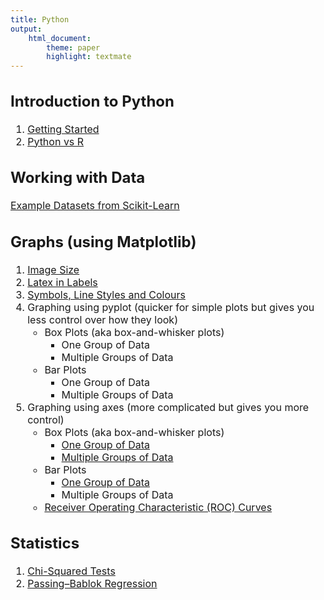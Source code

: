 ```yaml
---
title: Python
output:
    html_document:
        theme: paper
        highlight: textmate
---
```

<font size="3">

## Introduction to Python
1. [Getting Started](python/intro/getting_started.html)
2. [Python vs R](python/intro/python_vs_r.html)

## Working with Data
[Example Datasets from Scikit-Learn](python/data/sklearn_datasets.html)

## Graphs (using Matplotlib)
1. [Image Size](python/graphs/image_size.html)
2. [Latex in Labels](python/graphs/latex_in_labels.html)
3. [Symbols, Line Styles and Colours](python/graphs/symbols_linestyles_colours.html)
4. Graphing using pyplot (quicker for simple plots but gives you less control over how they look)
    - Box Plots (aka box-and-whisker plots)
        + One Group of Data
        + Multiple Groups of Data
    + Bar Plots
        + One Group of Data
        + Multiple Groups of Data
5. Graphing using axes (more complicated but gives you more control)
    - Box Plots (aka box-and-whisker plots)
        + [One Group of Data](python/graphs/ax_based/boxplots_single_group.html)
        + [Multiple Groups of Data](python/graphs/ax_based/boxplots_multiple_groups.html)
    + Bar Plots
        + [One Group of Data](python/graphs/ax_based/barplots_single_group.html)
        + Multiple Groups of Data
    - [Receiver Operating Characteristic (ROC) Curves](python/graphs/ax_based/roc_curves.html)

## Statistics
1. [Chi-Squared Tests](python/statistics/chi_squared.html)
2. [Passing–Bablok Regression](python/statistics/passing_bablok.html)

</font>
